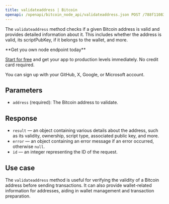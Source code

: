 ---
title: validateaddress | Bitcoin
openapi: /openapi/bitcoin_node_api/validateaddress.json POST /788f110831fe13808302bd79796d55e8
---

The `validateaddress` method checks if a given Bitcoin address is valid and provides detailed information about it. This includes whether the address is valid, its scriptPubKey, if it belongs to the wallet, and more.

<Check>
**Get you own node endpoint today**

[Start for free](https://console.chainstack.com/) and get your app to production levels immediately. No credit card required.

You can sign up with your GitHub, X, Google, or Microsoft account.
</Check>


## Parameters

* `address` (required): The Bitcoin address to validate.

## Response

* `result` — an object containing various details about the address, such as its validity, ownership, script type, associated public key, and more.
* `error` — an object containing an error message if an error occurred, otherwise `null`.
* `id` — an integer representing the ID of the request.

## Use case

The `validateaddress` method is useful for verifying the validity of a Bitcoin address before sending transactions. It can also provide wallet-related information for addresses, aiding in wallet management and transaction preparation.

